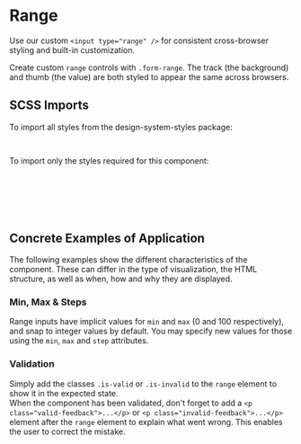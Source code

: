 

<Meta of={RangeStories} />

# Range

<div className="lead">
  Use our custom <code>&lt;input type="range" /&gt;</code> for consistent cross-browser styling and
  built-in customization.
</div>

Create custom `range` controls with `.form-range`. The track (the background) and thumb (the value) are both styled to appear the same across browsers.

<Canvas of={RangeStories.Default} />
<div className="hide-col-default">
  <Controls of={RangeStories.Default} />
</div>

## SCSS Imports

To import all styles from the design-system-styles package:

```scss
@use '@swisspost/design-system-styles/index.scss';
```

To import only the styles required for this component:

```scss
@use '@swisspost/design-system-styles/basics.scss';
@use '@swisspost/design-system-styles/components/form-range.scss';

// required if you use validation feedbacks
@use '@swisspost/design-system-styles/components/form-feedback.scss';
```

## Concrete Examples of Application

The following examples show the different characteristics of the component. These can differ in the type of visualization, the HTML structure, as well as when, how and why they are displayed.

### Min, Max & Steps

Range inputs have implicit values for `min` and `max` (0 and 100 respectively), and snap to integer values by default.
You may specify new values for those using the `min`, `max` and `step` attributes.

<Canvas of={RangeStories.Boundaries} />

### Validation

Simply add the classes `.is-valid` or `.is-invalid` to the `range` element to show it in the expected state.<br/>
When the component has been validated, don't forget to add a `<p class="valid-feedback">...</p>` or `<p class="invalid-feedback">...</p>` element after the `range` element to explain what went wrong. This enables the user to correct the mistake.

<Canvas of={RangeStories.Validation} />
